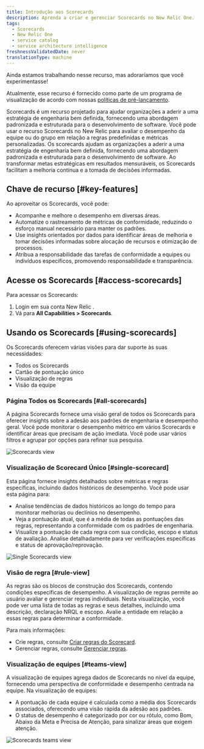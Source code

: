 ```yaml
---
title: Introdução aos Scorecards
description: Aprenda a criar e gerenciar Scorecards no New Relic One.
tags:
  - Scorecards
  - New Relic One
  - service catalog
  - service architecture intelligence
freshnessValidatedDate: never
translationType: machine
---
```


<Callout title="visualização">
  Ainda estamos trabalhando nesse recurso, mas adoraríamos que você experimentasse!

  Atualmente, esse recurso é fornecido como parte de um programa de visualização de acordo com nossas [políticas de pré-lançamento](/docs/licenses/license-information/referenced-policies/new-relic-pre-release-policy).
</Callout>

Scorecards é um recurso projetado para ajudar organizações a aderir a uma estratégia de engenharia bem definida, fornecendo uma abordagem padronizada e estruturada para o desenvolvimento de software. Você pode usar o recurso Scorecards no New Relic para avaliar o desempenho da equipe ou do grupo em relação a regras predefinidas e métricas personalizadas. Os scorecards ajudam as organizações a aderir a uma estratégia de engenharia bem definida, fornecendo uma abordagem padronizada e estruturada para o desenvolvimento de software. Ao transformar metas estratégicas em resultados mensuráveis, os Scorecards facilitam a melhoria contínua e a tomada de decisões informadas.

## Chave de recurso [#key-features]

Ao aproveitar os Scorecards, você pode:

* Acompanhe e melhore o desempenho em diversas áreas.
* Automatize o rastreamento de métricas de conformidade, reduzindo o esforço manual necessário para manter os padrões.
* Use insights orientados por dados para identificar áreas de melhoria e tomar decisões informadas sobre alocação de recursos e otimização de processos.
* Atribua a responsabilidade das tarefas de conformidade a equipes ou indivíduos específicos, promovendo responsabilidade e transparência.

## Acesse os Scorecards [#access-scorecards]

Para acessar os Scorecards:

1. Login em sua conta New Relic .
2. Vá para **All Capabilities &gt; Scorecards**.

## Usando os Scorecards [#using-scorecards]

Os Scorecards oferecem várias visões para dar suporte às suas necessidades:

* Todos os Scorecards
* Cartão de pontuação único
* Visualização de regras
* Visão da equipe

### Página Todos os Scorecards [#all-scorecards]

A página Scorecards fornece uma visão geral de todos os Scorecards para oferecer insights sobre a adesão aos padrões de engenharia e desempenho geral. Você pode monitorar o desempenho métrico em vários Scorecards e identificar áreas que precisam de ação imediata. Você pode usar vários filtros e agrupar por opções para refinar sua pesquisa.

<img title="Scorecards view" alt="Scorecards view" src="/images/new-relic-all-scorecards.webp" />

### Visualização de Scorecard Único [#single-scorecard]

Esta página fornece insights detalhados sobre métricas e regras específicas, incluindo dados históricos de desempenho. Você pode usar esta página para:

* Analise tendências de dados históricos ao longo do tempo para monitorar melhorias ou declínios no desempenho.
* Veja a pontuação atual, que é a média de todas as pontuações das regras, representando a conformidade com os padrões de engenharia.
* Visualize a pontuação de cada regra com sua condição, escopo e status de avaliação. Analise detalhadamente para ver verificações específicas e status de aprovação/reprovação.

<img title="Single Scorecards view" alt="Single Scorecards view" src="/images/new-relic-scorecards-details.webp" />

### Visão de regra [#rule-view]

As regras são os blocos de construção dos Scorecards, contendo condições específicas de desempenho. A visualização de regras permite ao usuário avaliar e gerenciar regras individuais. Nesta visualização, você pode ver uma lista de todas as regras e seus detalhes, incluindo uma descrição, declaração NRQL e escopo. Avalie a entidade em relação a essas regras para determinar a conformidade.

Para mais informações:

* Crie regras, consulte [Criar regras do Scorecard](/docs/service-architecture-intelligence/scorecards/managing-scorecards/#create-scorecard-rules).
* Gerenciar regras, consulte [Gerenciar regras](/docs/service-architecture-intelligence/scorecards/managing-scorecards/#update-rule).

### Visualização de equipes [#teams-view]

A visualização de equipes agrega dados de Scorecards no nível da equipe, fornecendo uma perspectiva de conformidade e desempenho centrada na equipe. Na visualização de equipes:

* A pontuação de cada equipe é calculada como a média dos Scorecards associados, oferecendo uma visão rápida da adesão aos padrões.
* O status de desempenho é categorizado por cor ou rótulo, como Bom, Abaixo da Meta e Precisa de Atenção, para sinalizar áreas que exigem atenção.

<img title="Scorecards teams view" alt="Scorecards teams view" src="/images/new-relic-scorecard-teams.webp" />